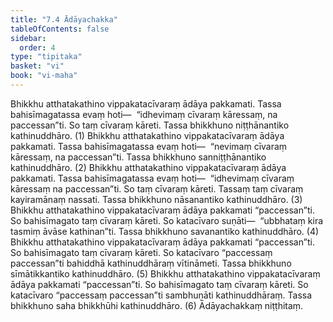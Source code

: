 ```yaml
---
title: "7.4 Ādāyachakka"
tableOfContents: false
sidebar:
  order: 4
type: "tipitaka"
basket: "vi"
book: "vi-maha"
---
```



<DynamicBreadcrumb />

<Division number="313" book="vi-maha" e="ch" v="3" p="355">

<Paragraph number="1413" book="vi-maha">
Bhikkhu atthatakathino vippakatacīvaraṃ ādāya pakkamati. Tassa bahisīmagatassa evaṃ hoti—  “idhevimaṃ cīvaraṃ kāressaṃ, na paccessan”ti. So taṃ cīvaraṃ kāreti. Tassa bhikkhuno niṭṭhānantiko kathinuddhāro. (1)
</Paragraph>

<Paragraph number="1414" book="vi-maha">
Bhikkhu atthatakathino vippakatacīvaraṃ ādāya pakkamati. Tassa bahisīmagatassa evaṃ hoti—  “nevimaṃ cīvaraṃ kāressaṃ, na paccessan”ti. Tassa bhikkhuno sanniṭṭhānantiko kathinuddhāro. (2)
</Paragraph>

<Paragraph number="1415" book="vi-maha">
Bhikkhu atthatakathino vippakatacīvaraṃ ādāya pakkamati. Tassa bahisīmagatassa evaṃ hoti—  “idhevimaṃ cīvaraṃ kāressaṃ na paccessan”ti. So taṃ cīvaraṃ kāreti. Tassaṃ taṃ cīvaraṃ kayiramānaṃ nassati. Tassa bhikkhuno nāsanantiko kathinuddhāro. (3)
</Paragraph>

<Paragraph number="1416" book="vi-maha">
Bhikkhu atthatakathino vippakatacīvaraṃ ādāya pakkamati “paccessan”ti. So bahisīmagato taṃ cīvaraṃ kāreti. So katacīvaro suṇāti—  “ubbhataṃ kira tasmiṃ āvāse kathinan”ti. Tassa bhikkhuno savanantiko kathinuddhāro. (4)
</Paragraph>

<Paragraph number="1417" book="vi-maha">
Bhikkhu atthatakathino vippakatacīvaraṃ ādāya pakkamati “paccessan”ti. So bahisīmagato taṃ cīvaraṃ kāreti. So katacīvaro “paccessaṃ paccessan”ti bahiddhā kathinuddhāraṃ vītināmeti. Tassa bhikkhuno sīmātikkantiko kathinuddhāro. (5)
</Paragraph>

<Paragraph number="1418" book="vi-maha">
Bhikkhu atthatakathino vippakatacīvaraṃ ādāya pakkamati “paccessan”ti. So bahisīmagato taṃ cīvaraṃ kāreti. So katacīvaro “paccessaṃ paccessan”ti sambhuṇāti kathinuddhāraṃ. Tassa bhikkhuno saha bhikkhūhi kathinuddhāro. (6)

</Paragraph>
</Division>

<Paragraph number="1419" type="center" book="vi-maha">
Ādāyachakkaṃ niṭṭhitaṃ.
</Paragraph>